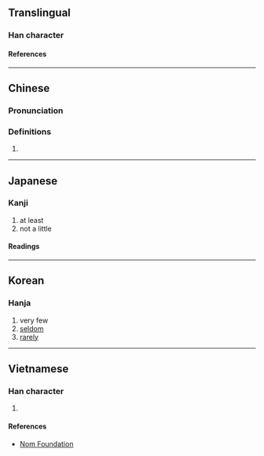 {{also|鮮}}
{{character info}}
==Translingual==

===Han character===
{{Han char|rn=42|rad=小|as=10|sn=13|four=|canj=TVFH|ids=⿰甚少}}

====References====
{{Han ref|kx=0297.270|dkj=07523|dj=0592.260|hdz=10565.160|uh=5C20}}

----

==Chinese==
{{zh-forms|s=鲜}}

===Pronunciation===
{{zh-pron
|m=xiǎn
|mc=y
|oc=y
|cat=a,adv
}}

===Definitions===
{{zh-hanzi}}

# {{zh-alt-form|鮮|tr=-|[[few]]}}

----

==Japanese==

===Kanji===
{{ja-kanji|grade=|rs=小10}}

# at least
# not a little

====Readings====
{{ja-readings
|on=せん
|kun=すくない
}}

----

==Korean==

===Hanja===
{{ko-hanja|선}}

# very few
# [[seldom]]
# [[rarely]]

----

==Vietnamese==

===Han character===
{{vi-readings|rs=小10|reading=tiển}}

# {{rfdef|vi|sort=小10}}

====References====
* [http://nomfoundation.org/common/nom_details.php?codepoint=5c20 Nom Foundation]